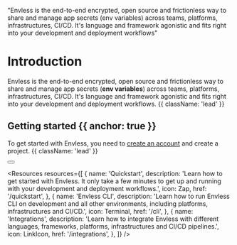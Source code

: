 
  "Envless is the end-to-end encrypted, open source and frictionless way to share and manage app secrets (env variables) across teams, platforms, infrastructures, CI/CD. It's language and framework agonistic and fits right into your development and deployment workflows"

<HeroPattern />

# Introduction

Envless is the end-to-end encrypted, open source and frictionless way to share and manage app secrets (**env variables**) across teams, platforms, infrastructures, CI/CD. It's language and framework agonistic and fits right into your development and deployment workflows. {{ className: 'lead' }}

## Getting started {{ anchor: true }}

To get started with Envless, you need to [create an account](https://envless.dev/signup) and create a project. {{ className: 'lead' }}

<div className="not-prose my-6 flex gap-3">
  <Button
    href="https://envless.dev/signup"
    arrow="right"
    children="Signup to get started"
  />
</div>

<Resources
  resources={[
    {
      name: 'Quickstart',
      description:
        'Learn how to get started with Envless. It only take a few minutes to get up and running with your development and deployment workflows.',
      icon: Zap,
      href: '/quickstart',
    },
    {
      name: 'Envless CLI',
      description:
        'Learn how to run Envless CLI on development and all other environments, including platforms, infrastructures and CI/CD.',
      icon: Terminal,
      href: '/cli',
    },
    {
      name: 'Integrations',
      description:
        'Learn how to integrate Envless with different languages, frameworks, platforms, infrastructures and CI/CD pipelines.',
      icon: LinkIcon,
      href: '/integrations',
    },
  ]}
/>

